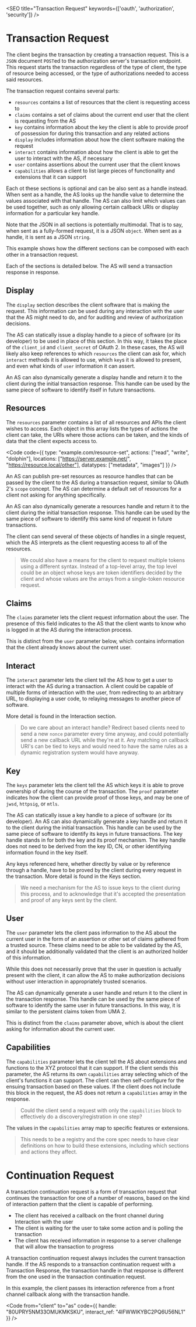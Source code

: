 

<SEO title="Transaction Request" keywords={['oauth', 'authorization', 'security']} />

# Transaction Request

The client begins the transaction by creating a transaction request. This is a `JSON` document `POST`ed to the authorization server's transaction endpoint. This request starts the transaction regardless of the type of client, the type of resource being accessed, or the type of authorizations needed to access said resources. 

The transaction request contains several parts:
 - `resources` contains a list of resources that the client is requesting access to
 - `claims` contains a set of claims about the current end user that the client is requesting from the AS
 - `key` contains information about the key the client is able to provide proof of possession for during this transaction and any related actions
 - `display` includes information about how the client software making the request
 - `interact` contains information about how the client is able to get the user to interact with the AS, if necessary
 - `user` contains assertions about the current user that the client knows
 - `capabilities` allows a client to list large pieces of functionality and extensions that it can support
 
Each ot these sections is optional and can be also sent as a handle instead. When sent as a handle, the AS looks up the handle value to determine the values associated with that handle. The AS can also limit which values can be used together, such as only allowing certain callback URIs or display information for a particular key handle. 

Note that the JSON in all sections is potentially multimodal. That is to say, when sent as a fully-formed request, it is a JSON `object`. When sent as a handle, it is sent as a JSON `string`. 

This example shows how the different sections can be composed with each other in a transaction request.

<TransactionRequest />

Each of the sections is detailed below. The AS will send a <Link to="/transactionresponse">transaction response</Link> in response.

## Display

The `display` section describes the client software that is making the request. This information can be used during any interaction with the user that the AS might need to do, and for auditing and review of authorization decisions. 

The AS can statically issue a display handle to a piece of software (or its developer) to be used in place of this section. In this way, it takes the place of the `client_id` and `client_secret` of OAuth 2. In these cases, the AS will likely also keep references to which `resources` the client can ask for, which `interact` methods it is allowed to use, which `key`s it is allowed to present, and even what kinds of `user` information it can assert. 

An AS can also dynamically generate a display handle and return it to the client during the initial transaction response. This handle can be used by the same piece of software to identify itself in future transactions.

## Resources

The `resources` parameter contains a list of all resources and APIs the client wishes to access. Each object in this array lists the types of actions the client can take, the URIs where those actions can be taken, and the kinds of data that the client expects access to. 

<Code code={{
          type: "example.com/resource-set",
          actions: ["read", "write", "dolphin"],
          locations: ["https://server.example.net/", "https://resource.local/other"],
          datatypes: ["metadata", "images"]
}} />

An AS can publish pre-set resources as resource handles that can be passed by the client to the AS during a transaction request, similar to OAuth 2's `scope` concept. The AS can determine a default set of resources for a client not asking for anything specifically.

An AS can also dynamically generate a resources handle and return it to the client during the initial transaction response. This handle can be used by the same piece of software to identify this same kind of request in future transactions.

The client can send several of these objects of handles in a single request, which the AS interprets as the client requesting access to all of the resources. 

> We could also have a means for the client to request multiple tokens using a different syntax. Instead of a top-level array, the top level could be an object whose keys are token identifiers decided by the client and whose values are the arrays from a single-token resource request.

## Claims

The `claims` parameter lets the client request information about the user. The presence of this field indicates to the AS that the client wants to know who is logged in at the AS during the interaction process. 

This is distinct from the `user` parameter below, which contains information that the client already knows about the current user. 

## Interact

The `interact` parameter lets the client tell the AS how to get a user to interact with the AS during a transaction. A client could be capable of multiple forms of interaction with the user, from redirecting to an arbitrary URL, to displaying a user code, to relaying messages to another piece of software. 

More detail is found in the <Link to="/interaction">Interaction</Link> section.

> Do we care about an interact handle? Redirect based clients need to send a new `nonce` parameter every time anyway, and could potentially send a new callback URL while they're at it. Any matching on callback URI's can be tied to keys and would need to have the same rules as a dynamic registration system would have anyway. 

## Key

The `keys` parameter lets the client tell the AS which keys it is able to prove ownership of during the course of the transaction. The `proof` parameter indicates how the client can provide proof of those keys, and may be one of `jwsd`, `httpsig`, or `mtls`. 

The AS can statically issue a key handle to a piece of software (or its developer). An AS can also dynamically generate a key handle and return it to the client during the initial transaction. This handle can be used by the same piece of software to identify its keys in future transactions. The key handle stands in for both the key and its proof mechanism. The key handle does not need to be derived from the key ID, CN, or other identifying information found in the key itself. 

Any keys referenced here, whether directly by value or by reference through a handle, have to be proved by the client during every request in the transaction. More detail is found in the <Link to="/keys">Keys</Link> section. 

> We need a mechanism for the AS to issue keys to the client during this process, and to acknowledge that it's accepted the presentation and proof of any keys sent by the client.

## User

The `user` parameter lets the client pass information to the AS about the current user in the form of an assertion or other set of claims gathered from a trusted source. These claims need to be able to be validated by the AS, and it should be additionally validated that the client is an authorized holder of this information. 

While this does not necessarily prove that the user in question is actually present with the client, it can allow the AS to make authorization decisions without user interaction in appropriately trusted scenarios.

The AS can dynamically generate a user handle and return it to the client in the transaction response. This handle can be used by the same piece of software to identify the same user in future transactions. In this way, it is similar to the persistent claims token from UMA 2.

This is distinct from the `claims` parameter above, which is about the client asking for information about the current user.

## Capabilities

The `capabilities` parameter lets the client tell the AS about extensions and functions to the XYZ protocol that it can support. If the client sends this parameter, the AS returns its own `capabilities` array selecting which of the client's functions it can support. The client can then self-configure for the ensuing transaction based on these values. If the client does not include this block in the request, the AS does not return a `capabilities` array in the response. 

> Could the client send a request with only the `capabilities` block to effectively do a discovery/registration in one step?

The values in the `capabilities` array map to specific features or extensions. 

> This needs to be a registry and the core spec needs to have clear definitions on how to build these extensions, including which sections and actions they affect. 

# Continuation Request

A transaction continuation request is a form of transaction request that continues the transaction for one of a number of reasons, based on the kind of interaction pattern that the client is capable of performing.

 - The client has received a callback on the front channel during <Link to="/interaction">Interaction</Link> with the user
 - The client is waiting for the user to take some action and is polling the transaction
 - The client has received information in response to a server challenge that will allow the transaction to progress

A transaction continuation request always includes the current transaction handle. If the AS responds to a transaction continuation request with a <Link to="/transactionresponse">Transaction Response</Link>, the transaction handle in that response is different from the one used in the transaction continuation request. 

In this example, the client passes its interaction reference from a front channel callback along with the transaction handle.

<Code
  from="client" to="as"
  code={{
    handle: "80UPRY5NM33OMUKMKSKU",
    interact_ref: "4IFWWIKYBC2PQ6U56NL1"
  }} />

